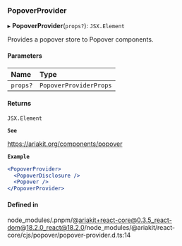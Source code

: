 ### PopoverProvider

▸ **PopoverProvider**(`props?`): `JSX.Element`

Provides a popover store to Popover components.

#### Parameters

| Name     | Type                   |
| :------- | :--------------------- |
| `props?` | `PopoverProviderProps` |

#### Returns

`JSX.Element`

**`See`**

https://ariakit.org/components/popover

**`Example`**

```jsx
<PopoverProvider>
  <PopoverDisclosure />
  <Popover />
</PopoverProvider>
```

#### Defined in

node_modules/.pnpm/@ariakit+react-core@0.3.5_react-dom@18.2.0_react@18.2.0/node_modules/@ariakit/react-core/cjs/popover/popover-provider.d.ts:14
